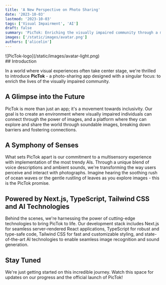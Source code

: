 ```yaml
---
title: 'A New Perspective on Photo Sharing'
date: '2023-10-03'
lastmod: '2023-10-03'
tags: ['Visual Impairment', 'AI']
draft: false
summary: 'PicTok: Enriching the visually impaired community through a multisensory photo-sharing experience, merging cutting-edge AI with Next.js, TypeScript, and Tailwind CSS.'
images: ['/static/images/avatar.png']
authors: ['alicelin']
---
```


<div class="bg-white w-[300px] h-[162px] flex items-center justify-center">
  ![PicTok-logo](/static/images/avatar-light.png)
</div>
## Introduction

In a world where visual experiences often take center stage, we're thrilled to introduce **PicTok** - a photo-sharing app designed with a singular focus: to enrich the lives of the visually impaired community.

## A Glimpse into the Future

PicTok is more than just an app; it's a movement towards inclusivity. Our goal is to create an environment where visually impaired individuals can connect through the power of images, and a platform where they can explore and share the world through soundable images, breaking down barriers and fostering connections.

## A Symphony of Senses

What sets PicTok apart is our commitment to a multisensory experience with implementation of the most trendy AIs. Through a unique blend of voice descriptions and ambient sounds, we're transforming the way users perceive and interact with photographs. Imagine hearing the soothing rush of ocean waves or the gentle rustling of leaves as you explore images - this is the PicTok promise.

## Powered by Next.js, TypeScript, Tailwind CSS and AI Technologies

Behind the scenes, we're harnessing the power of cutting-edge technologies to bring PicTok to life. Our development stack includes Next.js for seamless server-rendered React applications, TypeScript for robust and type-safe code, Tailwind CSS for fast and customizable styling, and state-of-the-art AI technologies to enable seamless image recognition and sound generation.

## Stay Tuned

We're just getting started on this incredible journey. Watch this space for updates on our progress and the official launch of PicTok!
